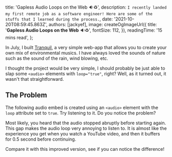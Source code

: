 
  title: 'Gapless Audio Loops on the Web 🔉♻️',
  description: `I recently landed my first remote job as a software engineer! Here are some of the stuffs that I learned during the process.`,
  date: '2021-10-20T08:59:45.863Z',
  authors: [jackyef],
  image: createOgImageUrl({
    title: '**Gapless Audio Loops on the Web** 🔉♻️',
    fontSize: 112,
  }),
  readingTime: '15 mins read',
};

<!--start-->

In July, I built [Tranquil](https://tranquil.vercel.app), a very simple web-app that
allows you to create your own mix of environmental musics. I have always loved the
sounds of nature such as the sound of the rain, wind blowing, etc.

I thought the project would be very simple, I should probably be just able to slap
some `<audio>` elements with `loop="true"`, right? Well, as it turned out, it wasn't that
straightforward.

<!--more-->

## The Problem

The following audio embed is created using an `<audio>` element with the `loop` attribute set
to `true`. Try listening to it. Do you notice the problem?

<Audio
  title="Raining sound (loop)"
  src="https://tranquil.vercel.app/audio/rain2.wav"
  loop
/>

Most likely, you heard that the audio stopped abruptly before starting again. This gap makes
the audio loop very annoying to listen to. It is almost like the experience you get when you
watch a YouTube video, and then it buffers for 0.5 second before continuing.

Compare it with this improved version, see if you can notice the difference!

<GaplessAudio
  title="Raining sound (loop)"
  src="https://tranquil.vercel.app/audio/rain2.wav"
/>
